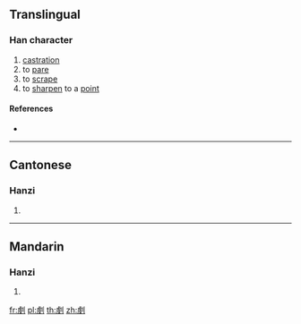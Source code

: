 ==Translingual==

===Han character===
{{Han char|rn=18|rad=刀|as=10|sn=12|four=|canj=YKLN|ids=⿰虔刂}}

# [[castration]]
# to [[pare]]
# to [[scrape]]
# to [[sharpen]] to a [[point]]

====References====
* {{Han ref|kx=0142.410|hdz=10350.010|uh=34FA|ud=13562}}

----

==Cantonese==

===Hanzi===
{{yue-hanzi|jyut=[[gin1]], [[gin6]], [[kin4]]|y=gin1, gin6, kin4}}

# {{defn|lang=yue|sort=刀10}}

----

==Mandarin==

===Hanzi===
{{cmn-hanzi|pin=[[jiàn]] ([[jian4]])|wg=chien<sup>4</sup>}}

# {{defn|lang=cmn|sort=刀10}}

[[fr:㓺]]
[[pl:㓺]]
[[th:㓺]]
[[zh:㓺]]